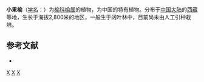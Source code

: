 {{Speciesbox 
| taxon = Ulmus microcarpus
| authority = [[傅立国|L. K. Fu]]
}}
'''小果榆'''（[[学名|学名]]：{{lang|la|''Ulmus microcarpus''}}）为[[榆科|榆科]][[榆属|榆属]]的植物，为中国的特有植物。分布于[[中国大陆|中国大陆]]的[[西藏|西藏]]等地，生长于海拔2,800米的地区，一般生于阔叶林中，目前尚未由人工引种栽培。

== 参考文献 ==
<div class="references-small">
* {{cite web| url =http://www.bioinfo.cn/db05/KmzwSpecies.php?action=view&id=22599| title =小果榆| work =《中国高等植物数据库全库》| publisher =中国科学院微生物研究所| author =昆明植物研究所| accessdate =2009-02-25| deadurl =yes| archiveurl =https://web.archive.org/web/20160305021204/http://www.bioinfo.cn/db05/KmzwSpecies.php?action=view&id=22599| archivedate =2016-03-05}}
</div>
{{Taxonbar|from=Q7879512}}

[[Category:榆属|X]]
[[Category:中國特有植物|X]]
[[Category:西藏植物|X]]